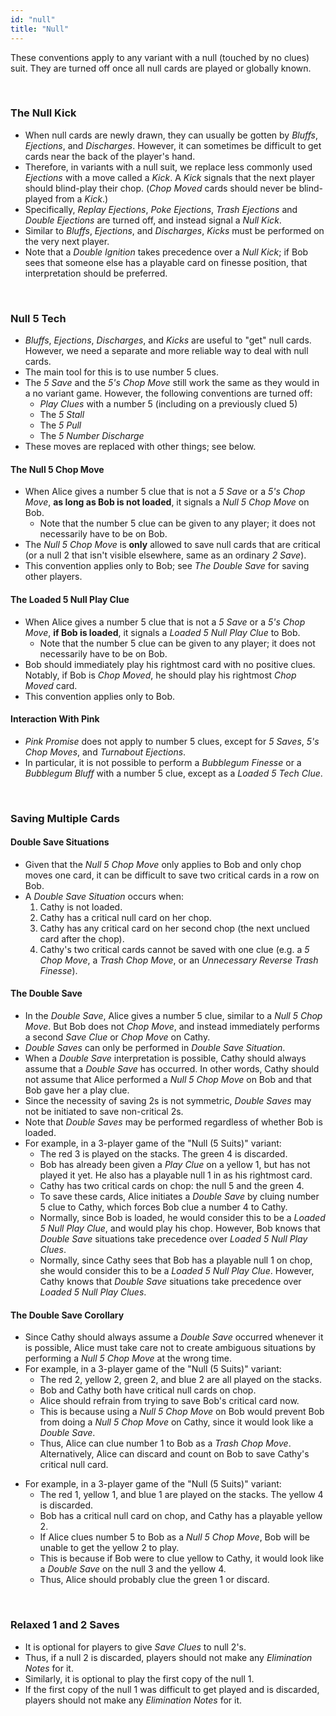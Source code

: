 ```yaml
---
id: "null"
title: "Null"
---
```



These conventions apply to any variant with a null (touched by no clues) suit. They are turned off once all null cards are played or globally known.

<br />

### The Null Kick

- When null cards are newly drawn, they can usually be gotten by _Bluffs_, _Ejections_, and _Discharges_. However, it can sometimes be difficult to get cards near the back of the player's hand.
- Therefore, in variants with a null suit, we replace less commonly used _Ejections_ with a move called a _Kick_. A _Kick_ signals that the next player should blind-play their chop. (_Chop Moved_ cards should never be blind-played from a _Kick_.)
- Specifically, _Replay Ejections_, _Poke Ejections_, _Trash Ejections_ and _Double Ejections_ are turned off, and instead signal a _Null Kick_.
- Similar to _Bluffs_, _Ejections_, and _Discharges_, _Kicks_ must be performed on the very next player.
- Note that a _Double Ignition_ takes precedence over a _Null Kick_; if Bob sees that someone else has a playable card on finesse position, that interpretation should be preferred.

<br />

### Null 5 Tech

- _Bluffs_, _Ejections_, _Discharges_, and _Kicks_ are useful to "get" null cards. However, we need a separate and more reliable way to deal with null cards.
- The main tool for this is to use number 5 clues.
- The _5 Save_ and the _5's Chop Move_ still work the same as they would in a no variant game. However, the following conventions are turned off:
  - _Play Clues_ with a number 5 (including on a previously clued 5)
  - The _5 Stall_
  - The _5 Pull_
  - The _5 Number Discharge_
- These moves are replaced with other things; see below.

#### The Null 5 Chop Move

- When Alice gives a number 5 clue that is not a _5 Save_ or a _5's Chop Move_, **as long as Bob is not loaded**, it signals a _Null 5 Chop Move_ on Bob.
  - Note that the number 5 clue can be given to any player; it does not necessarily have to be on Bob.
- The _Null 5 Chop Move_ is **only** allowed to save null cards that are critical (or a null 2 that isn't visible elsewhere, same as an ordinary _2 Save_).
- This convention applies only to Bob; see _The Double Save_ for saving other players.

#### The Loaded 5 Null Play Clue

- When Alice gives a number 5 clue that is not a _5 Save_ or a _5's Chop Move_, **if Bob is loaded**, it signals a _Loaded 5 Null Play Clue_ to Bob.
  - Note that the number 5 clue can be given to any player; it does not necessarily have to be on Bob.
- Bob should immediately play his rightmost card with no positive clues. Notably, if Bob is _Chop Moved_, he should play his rightmost _Chop Moved_ card.
- This convention applies only to Bob.

#### Interaction With Pink

- _Pink Promise_ does not apply to number 5 clues, except for _5 Saves_, _5's Chop Moves_, and _Turnabout Ejections_.
- In particular, it is not possible to perform a _Bubblegum Finesse_ or a _Bubblegum Bluff_ with a number 5 clue, except as a _Loaded 5 Tech Clue_.

<br />

### Saving Multiple Cards

#### Double Save Situations

- Given that the _Null 5 Chop Move_ only applies to Bob and only chop moves one card, it can be difficult to save two critical cards in a row on Bob.
- A _Double Save Situation_ occurs when:
  1. Cathy is not loaded.
  2. Cathy has a critical null card on her chop.
  3. Cathy has any critical card on her second chop (the next unclued card after the chop).
  4. Cathy's two critical cards cannot be saved with one clue (e.g. a _5 Chop Move_, a _Trash Chop Move_, or an _Unnecessary Reverse Trash Finesse_).

#### The Double Save

- In the _Double Save_, Alice gives a number 5 clue, similar to a _Null 5 Chop Move_. But Bob does not _Chop Move_, and instead immediately performs a second _Save Clue_ or _Chop Move_ on Cathy.
- _Double Saves_ can only be performed in _Double Save Situation_.
- When a _Double Save_ interpretation is possible, Cathy should always assume that a _Double Save_ has occurred. In other words, Cathy should not assume that Alice performed a _Null 5 Chop Move_ on Bob and that Bob gave her a play clue.
- Since the necessity of saving 2s is not symmetric, _Double Saves_ may not be initiated to save non-critical 2s.
- Note that _Double Saves_ may be performed regardless of whether Bob is loaded.
- For example, in a 3-player game of the "Null (5 Suits)" variant:
  - The red 3 is played on the stacks. The green 4 is discarded.
  - Bob has already been given a _Play Clue_ on a yellow 1, but has not played it yet. He also has a playable null 1 in as his rightmost card.
  - Cathy has two critical cards on chop: the null 5 and the green 4.
  - To save these cards, Alice initiates a _Double Save_ by cluing number 5 clue to Cathy, which forces Bob clue a number 4 to Cathy.
  - Normally, since Bob is loaded, he would consider this to be a _Loaded 5 Null Play Clue_, and would play his chop. However, Bob knows that _Double Save_ situations take precedence over _Loaded 5 Null Play Clues_.
  - Normally, since Cathy sees that Bob has a playable null 1 on chop, she would consider this to be a _Loaded 5 Null Play Clue_. However, Cathy knows that _Double Save_ situations take precedence over _Loaded 5 Null Play Clues_.

<GoodDoubleSave />

#### The Double Save Corollary

- Since Cathy should always assume a _Double Save_ occurred whenever it is possible, Alice must take care not to create ambiguous situations by performing a _Null 5 Chop Move_ at the wrong time.
- For example, in a 3-player game of the "Null (5 Suits)" variant:
  - The red 2, yellow 2, green 2, and blue 2 are all played on the stacks.
  - Bob and Cathy both have critical null cards on chop.
  - Alice should refrain from trying to save Bob's critical card now.
  - This is because using a _Null 5 Chop Move_ on Bob would prevent Bob from doing a _Null 5 Chop Move_ on Cathy, since it would look like a _Double Save_.
  - Thus, Alice can clue number 1 to Bob as a _Trash Chop Move_. Alternatively, Alice can discard and count on Bob to save Cathy's critical null card.

<BadDoubleSave1 />

- For example, in a 3-player game of the "Null (5 Suits)" variant:
  - The red 1, yellow 1, and blue 1 are played on the stacks. The yellow 4 is discarded.
  - Bob has a critical null card on chop, and Cathy has a playable yellow 2.
  - If Alice clues number 5 to Bob as a _Null 5 Chop Move_, Bob will be unable to get the yellow 2 to play.
  - This is because if Bob were to clue yellow to Cathy, it would look like a _Double Save_ on the null 3 and the yellow 4.
  - Thus, Alice should probably clue the green 1 or discard.

<BadDoubleSave2 />

<br />

### Relaxed 1 and 2 Saves

- It is optional for players to give _Save Clues_ to null 2's.
- Thus, if a null 2 is discarded, players should not make any _Elimination Notes_ for it.
- Similarly, it is optional to play the first copy of the null 1.
- If the first copy of the null 1 was difficult to get played and is discarded, players should not make any _Elimination Notes_ for it.
